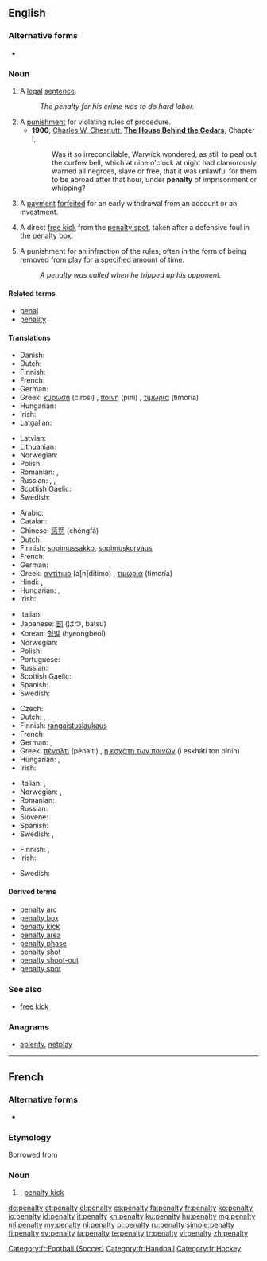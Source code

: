 {{also|pénalty}}
==English==
{{wikipedia}}

===Alternative forms===
* {{l|en|pœnalty}} {{qualifier|archaic}}

===Noun===
{{en-noun|penalties}}

# A [[legal]] [[sentence]].
#: ''The penalty for his crime was to do hard labor.''
# A [[punishment]] for violating rules of procedure.
#* '''1900''', [[w:Charles W. Chesnutt|Charles W. Chesnutt]], '''[[w:The House Behind the Cedars|The House Behind the Cedars]]''', Chapter I,
#*: Was it so irreconcilable, Warwick wondered, as still to peal out the curfew bell, which at nine o'clock at night had clamorously warned all negroes, slave or free, that it was unlawful for them to be abroad after that hour, under '''penalty''' of imprisonment or whipping?
# {{finance}} A [[payment]] [[forfeit]]ed for an early withdrawal from an account or an investment.
# {{football}} A direct [[free kick]] from the [[penalty spot]], taken after a defensive foul in the [[penalty box]].
# {{ice hockey}} A punishment for an infraction of the rules, often in the form of being removed from play for a specified amount of time.
#: ''A penalty was called when he tripped up his opponent.''

====Related terms====
* [[penal]]
* [[penality]] {{qualifier|rare}}

====Translations====
{{trans-top|legal sentence}}
* Danish: {{t-|da|straf|c}}
* Dutch: {{t+|nl|straf|f}}
* Finnish: {{t-|fi|rangaistus}}
* French: {{t-|fr|penalisation|f}}
* German: {{t+|de|Strafe|f}}
* Greek: [[κύρωση]] (círosi) {{f}}, [[ποινή]] (piní) {{f}}, [[τιμωρία]] (timoría) {{f}}
* Hungarian: {{t+|hu|büntetés}}
* Irish: {{t|ga|pionós|m}}
* Latgalian: {{tø|ltg|struope|f}}
{{trans-mid}}
* Latvian: {{t|lv|sods|m}}
* Lithuanian: {{t|lt|bausmė}}
* Norwegian: {{t-|no|straff|m|f}}
* Polish: {{t+|pl|kara|f}}
* Romanian: {{t|ro|penalizare|f}}, {{t|ro|pedeapsă|f}}
* Russian: {{t+|ru|наказание}}, {{t|ru|взыскание}}, {{t+|ru|штраф}}
* Scottish Gaelic: {{t|gd|peanas|m}}
* Swedish: {{t+|sv|straff|n}}
{{trans-bottom}}

{{trans-top|punishment for violating rules of procedure}}
* Arabic: {{Arab|[[جزاء]]}} {{IPAchar|(jazā’)}} {{m}}
* Catalan: {{t|ca|càstig |m}}
* Chinese: [[惩罚]] (chéngfá)
* Dutch: {{t+|nl|straf|f}}
* Finnish: [[sopimussakko]], [[sopimuskorvaus]]
* French: {{t+|fr|peine|f}}
* German: {{t+|de|Strafe|f}}
* Greek: [[αντίτιμο]] (a[n]dítimo) {{n}}, [[τιμωρία]] (timoría) {{f}}
* Hindi: {{t|hi|दण्ड|tr=daṇḍ|sc=Deva}}, {{t|hi|सज़ा|tr=sazā|sc=Deva}}
* Hungarian: {{t+|hu|büntetés}}, {{t+|hu|bírság}}
* Irish: {{t|ga|pionós|m}}
{{trans-mid}}
* Italian: {{t-|it|penalità|f}}
* Japanese: [[罰]] (ばつ, batsu)
* Korean: [[형벌]] (hyeongbeol)
* Norwegian: {{t-|no|straff|m|f}}
* Polish: {{t+|pl|kara|f}}
* Portuguese: {{t+|pt|penalidade|f}}
* Russian: {{t+|ru|штраф|m|tr=štraf}}
* Scottish Gaelic: {{t|gd|peanas|m}}
* Spanish: {{t+|es|castigo|m}}
* Swedish: {{t+|sv|straff|n}}
{{trans-bottom}}

{{trans-top|free kick in football}}
* Czech: {{t-|cs|penalta|f}}
* Dutch: {{t+|nl|penalty|m}}, {{t+|nl|strafschop|m}}
* Finnish: [[rangaistuslaukaus]]
* French: {{t+|fr|penalty|m}}
* German: {{t-|de|Strafstoß|m}}, {{t|de|Elfmeter|m}}
* Greek: [[πέναλτι]] (pénalti) {{n}}, [[η εσχάτη των ποινών]] (i eskháti ton pinín) {{f}}
* Hungarian: {{t+|hu|tizenegyes}}, {{t+|hu|büntetőrúgás}}
* Irish: {{t|ga|pionós|m}}
{{trans-mid}}
* Italian: {{t-|it|calcio di rigore|m}}, {{t+|it|rigore}}
* Norwegian: {{t-|no|straffe|m|f}}, {{t|no|straffespark|n}}
* Romanian: {{t|ro|penalti|n}}
* Russian: {{t+|ru|пенальти|n}}
* Slovene: {{t|sl|enajstmetrovka|f}}
* Spanish: {{t|es|penalti|m}}
* Swedish: {{t+|sv|straff|c}}, {{t|sv|straffspark|c}}
{{trans-bottom}}

{{trans-top|punishment in ice hockey}}
* Finnish: {{t-|fi|rangaistus}}, {{t-|fi|jäähy}}
* Irish: {{t|ga|pionós|m}}
{{trans-mid}}
* Swedish: {{t|sv|utvisning|c}}
{{trans-bottom}}

====Derived terms====
* [[penalty arc]]
* [[penalty box]]
* [[penalty kick]]
* [[penalty area]]
* [[penalty phase]]
* [[penalty shot]]
* [[penalty shoot-out]]
* [[penalty spot]]

===See also===
* [[free kick]]

===Anagrams===
* [[aplenty#English|aplenty]], [[netplay#English|netplay]]

----

==French==

===Alternative forms===
* {{l|fr|pénalty}}

===Etymology===
Borrowed from {{etyl|en|fr}}

===Noun===
{{fr-noun|m|pl=penalties}}

# {{sports|lang=fr}} {{l|en|penalty}}, [[penalty kick]]

[[Category:fr:Football (Soccer)]]
[[Category:fr:Handball]]
[[Category:fr:Hockey]]

[[de:penalty]]
[[et:penalty]]
[[el:penalty]]
[[es:penalty]]
[[fa:penalty]]
[[fr:penalty]]
[[ko:penalty]]
[[io:penalty]]
[[id:penalty]]
[[it:penalty]]
[[kn:penalty]]
[[ku:penalty]]
[[hu:penalty]]
[[mg:penalty]]
[[ml:penalty]]
[[my:penalty]]
[[nl:penalty]]
[[pl:penalty]]
[[ru:penalty]]
[[simple:penalty]]
[[fi:penalty]]
[[sv:penalty]]
[[ta:penalty]]
[[te:penalty]]
[[tr:penalty]]
[[vi:penalty]]
[[zh:penalty]]